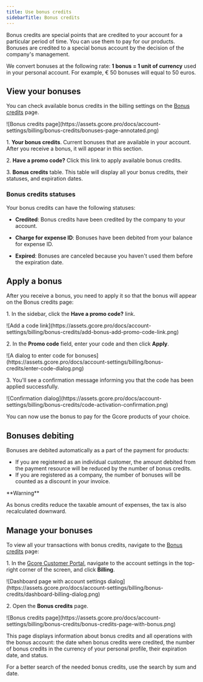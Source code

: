 ---
title: Use bonus credits
sidebarTitle: Bonus credits
---

Bonus credits are special points that are credited to your account for a particular period of time. You can use them to pay for our products. Bonuses are credited to a special bonus account by the decision of the company's management. 

We convert bonuses at the following rate: **1 bonus = 1 unit of currency** used in your personal account. For example, € 50 bonuses will equal to 50 euros. 

## View your bonuses

You can check available bonus credits in the billing settings on the [Bonus credits](https://accounts.gcore.com/billing/bonuses) page. 


<Frame>![Bonus credits page](https://assets.gcore.pro/docs/account-settings/billing/bonus-credits/bonuses-page-annotated.png)</Frame>



1\. **Your bonus credits**. Current bonuses that are available in your account. After you receive a bonus, it will appear in this section. 

2\. **Have a promo code?** Click this link to apply available bonus credits. 

3\. **Bonus credits** table. This table will display all your bonus credits, their statuses, and expiration dates. 

### Bonus credits statuses

Your bonus credits can have the following statuses: 

  * **Credited**: Bonus credits have been credited by the company to your account. 

  * **Charge for expense ID**: Bonuses have been debited from your balance for expense ID. 

  * **Expired**: Bonuses are canceled because you haven't used them before the expiration date.




## Apply a bonus

After you receive a bonus, you need to apply it so that the bonus will appear on the Bonus credits page: 

1\. In the sidebar, click the **Have a promo code?** link.


<Frame>![Add a code link](https://assets.gcore.pro/docs/account-settings/billing/bonus-credits/add-bonus-add-promo-code-link.png)</Frame>



2\. In the **Promo code** field, enter your code and then click **Apply**.


<Frame>![A dialog to enter code for bonuses](https://assets.gcore.pro/docs/account-settings/billing/bonus-credits/enter-code-dialog.png)</Frame>



3\. You'll see a confirmation message informing you that the code has been applied successfully. 


<Frame>![Confirmation dialog](https://assets.gcore.pro/docs/account-settings/billing/bonus-credits/code-activation-confirmation.png)</Frame>



You can now use the bonus to pay for the Gcore products of your choice. 

## Bonuses debiting

Bonuses are debited automatically as a part of the payment for products: 

  * If you are registered as an individual customer, the amount debited from the payment resource will be reduced by the number of bonus credits. 
  * If you are registered as a company, the number of bonuses will be counted as a discount in your invoice.

<Warning>
**Warning**

As bonus credits reduce the taxable amount of expenses, the tax is also recalculated downward. 
</Warning>

## Manage your bonuses

To view all your transactions with bonus credits, navigate to the [Bonus credits](https://accounts.gcore.com/billing/bonuses) page: 

1\. In the [Gcore Customer Portal](https://portal.gcore.com/accounts/reports/dashboard), navigate to the account settings in the top-right corner of the screen, and click **Billing**.


<Frame>![Dashboard page with account settings dialog](https://assets.gcore.pro/docs/account-settings/billing/bonus-credits/dashboard-billing-dialog.png)</Frame>



2\. Open the **Bonus credits** page.


<Frame>![Bonus credits page](https://assets.gcore.pro/docs/account-settings/billing/bonus-credits/bonus-credits-page-with-bonus.png)</Frame>



This page displays information about bonus credits and all operations with the bonus account: the date when bonus credits were credited, the number of bonus credits in the currency of your personal profile, their expiration date, and status. 

For a better search of the needed bonus credits, use the search by sum and date.